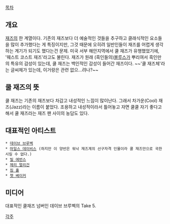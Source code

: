 [[목차]]

== 개요 ==
[[재즈]]의 한 계열이다. 기존의 재즈보다 더 예술적인 것들을 추구하고 클래식적인 요소들을 많이 추가했다는 게 특징이지만, 그것 때문에 오히려 일반인들이 재즈를 어렵게 생각하는 계기가 되기도 했다는건 문제. 미국 서부 해안지역에서 쿨 재즈가 유행했었기에, '웨스트 코스트 재즈'라고도 불린다. 재즈가 원래 (흑인들의)[[블루스]]가 뿌리여서 흑인만의 특유의 감성이 있는데, 쿨 재즈는 백인적인 감성이 들어간 재즈이다. ~~'쿨 재즈체'라는 글씨체가 있는데, 이거랑은 관련 없으...려나?~~

== 쿨 재즈의 뜻 ==
쿨 재즈는 기존의 재즈보다 차갑고 내성적인 느낌이 많이난다. 그래서 차가운(Cool) 재즈(Jazz)라는 이름이 붙었다. 조용하고 내성적이라서 틀어놓고 자면 쿨쿨 자기 좋다고 해서 쿨 재즈라는 재즈 팬 사이의 농담도 있다.

== 대표적인 아티스트 ==
 * [[데이브 브루벡]]
 * [[마일스 데이비스]] (하지만 이 양반은 워낙 재즈계의 선구자격 인물이라 쿨 재즈만으로 국한시킬 수 없다.)
 * [[빌 에번스]]
 * [[제리 멀리건]]
 * [[짐 홀]]
 * [[쳇 베이커]]

== 미디어 ==
{{{#!html
<object width="480" height="360"><param name="movie" value="http://www.youtube.com/v/vmDDOFXSgAs?version=3&amp;hl=ko_KR&amp;rel=0"></param><param name="allowFullScreen" value="true"></param><param name="allowscriptaccess" value="always"></param><embed src="http://www.youtube.com/v/vmDDOFXSgAs?version=3&amp;hl=ko_KR&amp;rel=0" type="application/x-shockwave-flash" width="480" height="360" allowscriptaccess="always" allowfullscreen="true"></embed></object>
}}}

대표적인 쿨재즈 넘버인 데이브 브루벡의 Take 5.

[[각주]]
